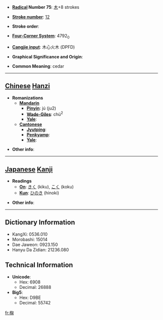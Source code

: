 * '''[[Wiktionary:Chinese radical index| Radical]] Number 75''': [[Wiktionary:Chinese radical index 木|木]]+8 strokes

* '''[[Wiktionary:Chinese total strokes index|Stroke number]]''': [[Wiktionary:Chinese total strokes index 12|12]]

* '''Stroke order''': 

* '''[[Wiktionary:Chinese four corner index|Four-Corner System]]''': 4792<sub>0</sub>

* '''[[Wiktionary:Chinese Cangjie index|Cangjie input]]''': 木心火木 (DPFD)

* '''Graphical Significance and Origin''': 

* '''Common Meaning''': cedar

----

== [[Chinese]] [[Hanzi]] ==

* '''Romanizations'''
** '''[[Mandarin]]'''
*** '''[[Pinyin]]''': jú (ju2)
*** '''[[Wade-Giles]]''': chü<sup>2</sup>
*** '''[[Yale]]''': 
** '''[[Cantonese]]'''
*** '''[[Jyutping]]''':
*** '''[[Penkyamp]]''': 
*** '''[[Yale]]''': 

* '''Other info''': 

----

== [[Japanese]] [[Kanji]] ==

* '''Readings'''
** '''[[On]]''': [[きく]] (kiku), [[こく]] (koku)
** '''[[Kun]]''': [[ひのき]] (hinoki)

* '''Other info''':  

----

== Dictionary Information ==

* KangXi: 0536.010
* Morobashi: 15014
* Dae Jaweon: 0923.150
* Hanyu Da Zidian: 21236.080

== Technical Information ==

* '''Unicode''':
** Hex: 6908
** Decimal: 26888
* '''Big5''':
** Hex: D9BE
** Decimal: 55742

[[fr:椈]]